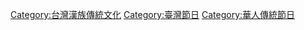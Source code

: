 [[Category:台灣漢族傳統文化|Category:台灣漢族傳統文化]]
[[Category:臺灣節日|Category:臺灣節日]]
[[Category:華人傳統節日|Category:華人傳統節日]]